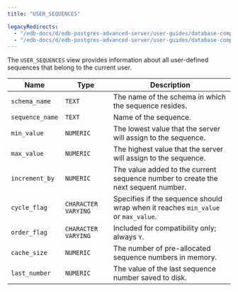 ```yaml
---
title: "USER_SEQUENCES"

legacyRedirects:
  - "/edb-docs/d/edb-postgres-advanced-server/user-guides/database-compatibility-for-oracle-developers-catalog-views-guide/13/user_sequences.html"
  - "/edb-docs/d/edb-postgres-advanced-server/user-guides/database-compatibility-for-oracle-developers-catalog-views-guide/latest/user_sequences.html"
---
```


<div id="user_sequences" class="registered_link"></div>

The `USER_SEQUENCES` view provides information about all user-defined sequences that belong to the current user.

| Name            | Type                | Description                                                                       |
| --------------- | ------------------- | --------------------------------------------------------------------------------- |
| `schema_name`   | `TEXT`              | The name of the schema in which the sequence resides.                             |
| `sequence_name` | `TEXT`              | Name of the sequence.                                                             |
| `min_value`     | `NUMERIC`           | The lowest value that the server will assign to the sequence.                     |
| `max_value`     | `NUMERIC`           | The highest value that the server will assign to the sequence.                    |
| `increment_by`  | `NUMERIC`           | The value added to the current sequence number to create the next sequent number. |
| `cycle_flag`    | `CHARACTER VARYING` | Specifies if the sequence should wrap when it reaches `min_value` or `max_value`. |
| `order_flag`    | `CHARACTER VARYING` | Included for compatibility only; always `Y`.                                      |
| `cache_size`    | `NUMERIC`           | The number of pre-allocated sequence numbers in memory.                           |
| `last_number`   | `NUMERIC`           | The value of the last sequence number saved to disk.                              |

